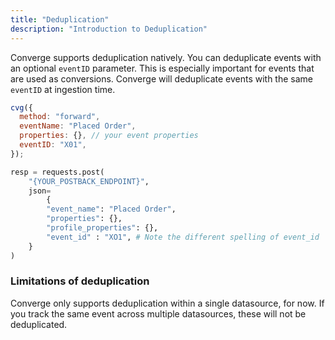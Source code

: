 ```yaml
---
title: "Deduplication"
description: "Introduction to Deduplication"
---
```


Converge supports deduplication natively. You can deduplicate events with an optional `eventID` parameter. This is especially important for events that are used as conversions.
Converge will deduplicate events with the same `eventID` at ingestion time.

<Accordion title="Code Examples" icon="code">
 <CodeGroup>

```javascript Converge Pixel - Javascript
cvg({
  method: "forward",
  eventName: "Placed Order",
  properties: {}, // your event properties
  eventID: "X01",
});
```

```python Converge Webhook - Python
resp = requests.post(
    "{YOUR_POSTBACK_ENDPOINT}",
    json=
        {
        "event_name": "Placed Order",
        "properties": {},
        "profile_properties": {},
        "event_id" : "XO1", # Note the different spelling of event_id
    }
)
```


</CodeGroup>
</Accordion>


### Limitations of deduplication

Converge only supports deduplication within a single datasource, for now. 
If you track the same event across multiple datasources, these will not be deduplicated. 